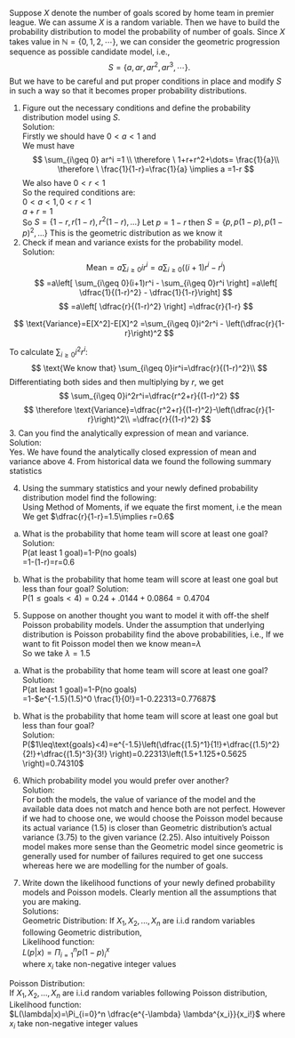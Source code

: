 Suppose $X$ denote the number of goals scored by home team in premier league. We can assume $X$ is a random variable. Then we have to build the probability distribution to model the probability of number of goals. Since $X$ takes value in $\mathbb{N}=\{0,1,2,\cdots\}$, we can consider the geometric progression sequence as possible candidate model, i.e.,
$$
S=\{a,ar,ar^2,ar^{3},\cdots\}.
$$
But we have to be careful and put proper conditions in place and modify $S$ in such a way so that it becomes proper probability distributions. 

1. Figure out the necessary conditions and define the probability distribution model using $S$.  
Solution:  
Firstly we should have $0<a<1$ and  
We must have  
$$
\sum_{i\geq 0} ar^i =1 \\
\therefore \  1+r+r^2+\dots= \frac{1}{a}\\ 
\therefore \  \frac{1}{1-r}=\frac{1}{a} \implies a =1-r  
$$
We also have $0<r<1$  
So the required conditions are:  
$0<a<1,0<r<1$  
$a+r=1$  
So $S=\{1-r,r(1-r),r^2(1-r),\dots \}$
Let $p=1-r$ then $S=\{p,p(1-p),p(1-p)^2,\dots \}$
This is the geometric distribution as we know it
2. Check if mean and variance exists for the probability model.  
Solution:  
$$
\text{Mean}=a\sum_{i\geq 0}ir^i=a\sum_{i \geq 0}\left( (i+1)r^i - r^i \right)
$$
$$
=a\left[ \sum_{i\geq 0}(i+1)r^i - \sum_{i\geq 0}r^i \right]
=a\left[ \dfrac{1}{(1-r)^2} - \dfrac{1}{1-r}\right]
$$
$$
=a\left[ \dfrac{r}{(1-r)^2} \right]
=\dfrac{r}{1-r}
$$

$$
\text{Variance}=E[X^2]-E[X]^2
=\sum_{i\geq 0}i^2r^i - \left(\dfrac{r}{1-r}\right)^2
$$

To calculate $\sum_{i\geq 0}i^2r^i$:  
$$
\text{We know that} \sum_{i\geq 0}ir^i=\dfrac{r}{(1-r)^2}\\
$$
Differentiating both sides and then multiplying by $r$, we get
$$
\sum_{i\geq 0}i^2r^i=\dfrac{r^2+r}{(1-r)^2}
$$
$$
\therefore \text{Variance}=\dfrac{r^2+r}{(1-r)^2}-\left(\dfrac{r}{1-r}\right)^2\\
=\dfrac{r}{(1-r)^2}
$$
3. Can you find the analytically expression of mean and variance.  
Solution:  
Yes. We have found the analytically closed expression of mean and variance above
4. From historical data we found the following summary statistics
\begin{table}[ht]
\centering
     \begin{tabular}{c|c|c|c}\hline
     mean &  median & variance & total number of matches\\ \hline
     1.5 & 1 & 2.25 & 380\\ \hline
     \end{tabular}
\end{table}
4. Using the summary statistics and your newly defined probability distribution model find the following:  
Using Method of Moments, if we equate the first moment, i.e the mean  
We get $\dfrac{r}{1-r}=1.5\implies r=0.6$

 a. What is the probability that home team will score at least one goal?  
 Solution:  
 P(at least 1 goal)=1-P(no goals)  
 =1-(1-r)=r=0.6
 
 b. What is the probability that home team will score at least one goal but less than four goal?
  Solution:  
  P($1\leq\text{goals}<4)=0.24+.0144+0.0864=0.4704$
  
5. Suppose on another thought you want to model it with off-the shelf Poisson probability models. Under the assumption that underlying distribution is Poisson probability find the above probabilities, i.e.,
If we want to fit Poisson model then we know mean=$\lambda$  
So we take $\lambda=1.5$  

 a. What is the probability that home team will score at least one goal?  
 Solution:  
 P(at least 1 goal)=1-P(no goals)  
 =1-$e^{-1.5}(1.5)^0 \frac{1}{0!}=1-0.22313=0.77687$  
 
 b. What is the probability that home team will score at least one goal but less than four goal?  
 Solution:  
 P($1\leq\text{goals}<4)=e^{-1.5}\left(\dfrac{(1.5)^1}{1!}+\dfrac{(1.5)^2}{2!}+\dfrac{(1.5)^3}{3!} \right)=0.22313\left(1.5+1.125+0.5625 \right)=0.74310$
6. Which probability model you would prefer over another?  
Solution:  
For both the models, the value of variance of the model and the available data does not match and hence both are not perfect. However if we had to choose one, we would choose the Poisson model because its actual variance (1.5) is closer than Geometric distribution's actual variance (3.75) to the given variance (2.25). Also intuitively Poisson model makes more sense than the Geometric model since geometric is generally used for number of failures required to get one success whereas here we are modelling for the number of goals.  

7. Write down the likelihood functions of your newly defined probability models and Poisson models. Clearly mention all the assumptions that you are making.  
Solutions:  
Geometric Distribution:
If $X_1,X_2,...,X_n$ are i.i.d random variables following Geometric distribution,  
Likelihood function:  
$L(p|x)=\Pi_{i=1}^n p(1-p)^x_i$  
where $x_i$ take non-negative integer values  

Poisson Distribution:  
If $X_1,X_2,...,X_n$ are i.i.d random variables following Poisson distribution,  
Likelihood function:  
$L(\lambda|x)=\Pi_{i=0}^n \dfrac{e^{-\lambda} \lambda^{x_i}}{x_i!}$
where $x_i$ take non-negative integer values
